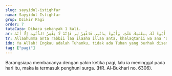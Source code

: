 ```yaml
---
slug: sayyidul-istighfar
nama: Sayyidul Istighfar
grup: Dzikir Pagi
order: 7
tataCara: Dibaca sebanyak 1 kali.
ar: اللَّهُمَّ أَنْتَ رَبِّی لَا إِلَهَ إِلَّا أَنْتَ، خَلَقْتَنِی وَأَنَا عَبْدُكَ، وَأَنَا عَلَى عَهْدِكَ وَوَعْدِكَ مَا اسْتَطَعْتُ، أَعُوذُ بِكَ مِنْ شَرِّ مَا صَنَعْتُ، أَبُوءُ لَكَ بِنِعْمَتِكَ عَلَیَّ، وَأَبُوءُ بِذَنْبِی فَاغْفِرْ لِی فَإِنَّهُ لَا يَغْفِرُ الذُّنُوبَ إِلَّا أَنْتَ.
tr: Allaahumma anta rabbii laa ilaaha illaa anta, khalaqtanii wa ana 'abduka, wa ana 'alaa 'ahdika wa wa'dika mastatha'tu, a'uudzu bika min syarri maa shana'tu, abuu'u laka bini'matika 'alayya, wa abuu'u bidzanbii faghfir lii fa'innahu laa yaghfirudz-dzunuuba illaa anta.
idn: Ya Allah! Engkau adalah Tuhanku, tidak ada Tuhan yang berhak disembah kecuali Engkau, Engkaulah yang menciptakan aku. Aku adalah hamba-Mu. Aku akan setia pada perjanjianku dengan-Mu semampuku. Aku berlindung kepada-Mu dari kejelekan yang aku perbuat. Aku mengakui nikmat-Mu kepadaku dan aku mengakui dosaku, oleh karena itu, ampunilah aku. Sesungguhnya tiada yang mengampuni dosa kecuali Engkau.
tag: ["pagi"]
---
```


Barangsiapa membacanya dengan yakin ketika pagi, lalu ia meninggal pada hari itu, maka ia termasuk penghuni surga. (HR. Al-Bukhari no. 6306).
